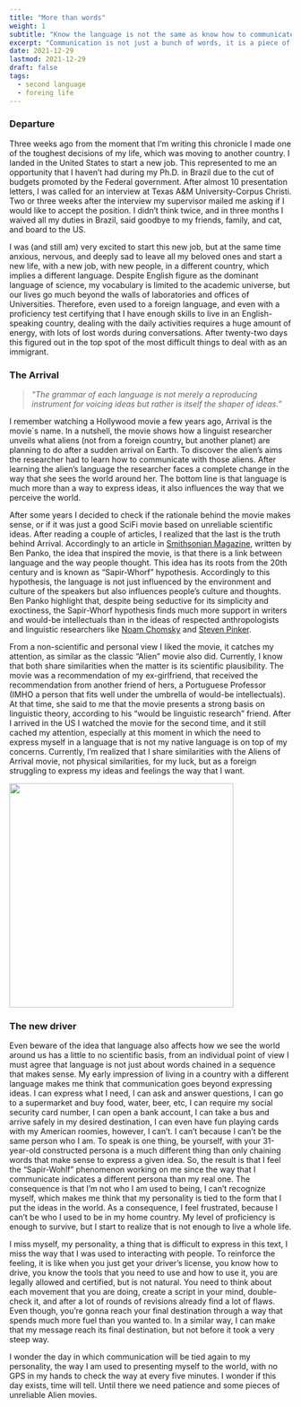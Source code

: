 ```yaml
---
title: "More than words"
weight: 1
subtitle: "Know the language is not the same as know how to communicate. Communication is a piece of you."
excerpt: "Communication is not just a bunch of words, it is a piece of yourself materialized in the society."
date: 2021-12-29
lastmod: 2021-12-29
draft: false
tags: 
  - second language
  - foreing life
---
```


### Departure

Three weeks ago from the moment that I'm writing this chronicle I made one of the toughest decisions of my life, which was moving to another country. 
    I landed in the United States to start a new job. This represented to me an opportunity that I haven't had
    during my Ph.D. in Brazil due to the cut of budgets promoted by the
    Federal government. After almost 10 presentation letters, I was called for an interview at Texas A&M University-Corpus Christi. Two or three weeks after the interview my supervisor mailed me asking if I would like to accept the position. I didn't think twice, and in three months I waived all my duties in Brazil, said goodbye to my friends, family, and cat, and board to the US.
    
I was (and still am) very excited to start this new job, but at the same time anxious, nervous, and deeply sad to leave all
    my beloved ones and start a new life, with a new job, with new people,  in a different country, which implies a different language. 
Despite English figure as the dominant language of
    science, my vocabulary is limited to the academic universe, but our lives go much beyond the walls of laboratories and offices of Universities. Therefore, even used to a foreign language, and even with a proficiency test certifying that I have enough skills to live in an English-speaking country, dealing with the daily activities requires a huge amount of energy, with lots of lost words during conversations. After twenty-two days this figured out in the top spot of the most difficult things to deal with as an immigrant.

### The Arrival

> *“The grammar of each language is not merely a reproducing instrument for voicing ideas but rather is itself the shaper of ideas.”*

I remember watching a Hollywood movie a few years ago, Arrival is the movie`s name. In a nutshell, the movie shows 
    how a linguist researcher unveils what aliens (not from a foreign country, but another planet) are planning to do after a sudden arrival on Earth. To discover 
    the alien's aims the researcher had to learn how to communicate with those aliens. After learning the alien's language the 
    researcher faces a complete change in the way that she sees the world around her. The bottom line is that language is much more than a way to express ideas, it also influences the way that we perceive the world.
    
After some years I decided to check if the rationale behind the movie makes sense, or if it was just a good SciFi movie based on unreliable scientific ideas. After reading a couple of articles, I realized that the last is the truth behind Arrival. Accordingly to an article in [Smithsonian     Magazine](https://www.smithsonianmag.com/science-nature/does-century-old-linguistic-hypothesis-center-film-arrival-have-any-merit-180961284/), written by Ben Panko, the idea that inspired the movie, is that there is a link between language and the way people thought. This idea has its roots from the 
    20th century and is known as "Sapir-Whorf" hypothesis. Accordingly to this hypothesis, the language is not just influenced by the environment and culture of the 
    speakers but also influences people's culture and thoughts. Ben Panko highlight that, despite being seductive for its simplicity and 
    exoctiness, the Sapir-Whorf hypothesis finds much more support in writers and would-be intellectuals than in the ideas of respected anthropologists and linguistic researchers like [Noam Chomsky](https://pt.wikipedia.org/wiki/Noam_Chomsky) and [Steven Pinker](https://en.wikipedia.org/wiki/The_Language_Instinct).

From a non-scientific and personal view I liked the movie, it catches my attention, as similar as the classic "Alien" movie also did. Currently, I know that both share similarities when the matter is its scientific plausibility.
The movie was a recommendation of my ex-girlfriend, that received the recommendation from another friend of hers, a Portuguese Professor (IMHO a person that fits well under the umbrella of would-be intellectuals). At that time, she said to me that the movie presents a strong basis on 
    linguistic theory, according to his "would be linguistic research" friend. After I arrived in the US I watched the movie for the second time, and it still cached my attention, especially at this moment in which the need to 
    express myself in a language that is not my native language is on top of my concerns. Currently, I'm realized that I share similarities with
    the Aliens of Arrival movie, not physical similarities, for my luck, but as a foreign struggling to express my
    ideas and feelings the way that I want.
    
<img src="/Users/gabrielnakamura/OneDrive/site_personal/site-personal/content/blog/chronicles/01-foreingLife/Arrival.jpeg" width="400" />
    
### The new driver

Even beware of the idea that language also affects how we see the world around us has a little to no scientific basis, from an individual point of view I 
    must agree that language is not just about words chained in a sequence that makes sense. My early impression of living in a country with a
    different language makes me think that communication goes beyond expressing ideas. I can express what I need,
    I can ask and answer questions, I can go to a supermarket and buy food, water, beer, etc, I can require my social security card number, I can open
    a bank account, I can take a bus and arrive safely in my desired destination, I can even have fun playing cards with my American roomies,
    however, I can't. I can't because I can't be the same person who 
    I am. To speak is one thing, be yourself, with your 31-year-old constructed persona is a much different thing than
    only chaining words that make sense to express a given idea. 
    So, the result is that I feel the "Sapir-Wohlf" phenomenon working on me since the way that I communicate indicates a 
    different persona than my real one. The consequence is that I'm not who I am used to being, I can't recognize myself, which makes me think that my
    personality is tied to the form that I put the ideas in the world. As a consequence, I feel frustrated, because I
    can't be who I  used to be in my home country. My level of proficiency is enough to survive, but I start to realize that is not enough to live a
    whole life. 

I miss myself, my personality, a thing that is difficult to express in this text, I miss the way that I was used to interacting with people.
    To reinforce the feeling, it is like when you just get your driver's license, you know how to drive, you know the tools that you need to use and
    how to use it, you are legally allowed and certified, but is not natural. You need to think about each movement that you are doing, create a
    script in your mind, double-check it, and after a lot of rounds of revisions already find a lot of flaws. Even though, you're gonna reach your
    final destination through a way that spends much more fuel than you wanted to. In a similar way, I can make that my message reach its final
    destination, but not before it took a very steep way.
    
I wonder the day in which communication will be tied again to my personality, the way I am used to presenting myself to the world, with no  GPS in my hands to check the way at every five minutes. I wonder if this day exists, time will tell. Until there we need patience and some pieces of unreliable Alien movies.
